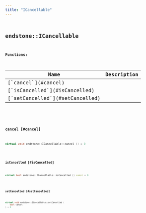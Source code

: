 ```yaml
---
title: "ICancellable"
---
```


## <code className="doc-symbol doc-symbol-class"/> endstone::ICancellable

















**Functions:**

<table>
<thead>
   <tr>
      <th>Name</th>
      <th>Description</th>
   </tr>
</thead>
<tbody>
<tr key="classendstone_1_1_i_cancellable_1a65036acf5f2520cb11d833b4a4daee29">
    <td>[`cancel`](#cancel)</td>
    <td></td>
</tr>
<tr key="classendstone_1_1_i_cancellable_1ad7d9998d26e5339233a01cf718a779ef">
    <td>[`isCancelled`](#isCancelled)</td>
    <td></td>
</tr>
<tr key="classendstone_1_1_i_cancellable_1a348a8d847632c98e42510134d82086ef">
    <td>[`setCancelled`](#setCancelled)</td>
    <td></td>
</tr>
</tbody>
</table>

### <code className="doc-symbol doc-symbol-function"/> cancel [#cancel]

```cpp
virtual void endstone::ICancellable::cancel () = 0
```
### <code className="doc-symbol doc-symbol-function"/> isCancelled [#isCancelled]

```cpp
virtual bool endstone::ICancellable::isCancelled () const = 0
```
### <code className="doc-symbol doc-symbol-function"/> setCancelled [#setCancelled]

```cpp
virtual void endstone::ICancellable::setCancelled (
    bool cancel
) = 0
```
